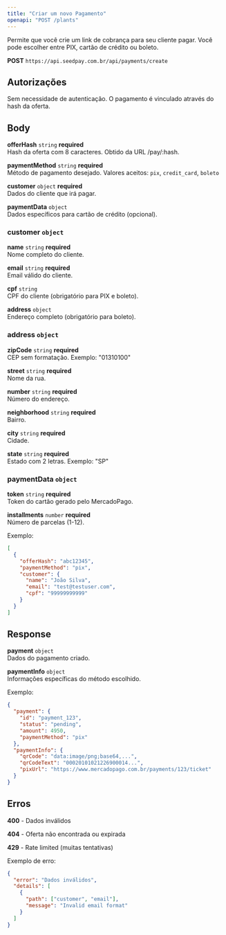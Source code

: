 ```yaml
---
title: "Criar um novo Pagamento"
openapi: "POST /plants"
---
```


Permite que você crie um link de cobrança para seu cliente pagar. Você pode escolher entre PIX, cartão de crédito ou boleto.

**POST** `https://api.seedpay.com.br/api/payments/create`

## Autorizações

Sem necessidade de autenticação. O pagamento é vinculado através do hash da oferta.

## Body

**offerHash** `string` **required**\
Hash da oferta com 8 caracteres. Obtido da URL /pay/:hash.

**paymentMethod** `string` **required**\
Método de pagamento desejado. Valores aceitos: `pix`, `credit_card`, `boleto`

**customer** `object` **required**\
Dados do cliente que irá pagar.

**paymentData** `object`\
Dados específicos para cartão de crédito (opcional).

### customer `object`

**name** `string` **required**\
Nome completo do cliente.

**email** `string` **required**\
Email válido do cliente.

**cpf** `string`\
CPF do cliente (obrigatório para PIX e boleto).

**address** `object`\
Endereço completo (obrigatório para boleto).

### address `object`

**zipCode** `string` **required**\
CEP sem formatação. Exemplo: "01310100"

**street** `string` **required**\
Nome da rua.

**number** `string` **required**\
Número do endereço.

**neighborhood** `string` **required**\
Bairro.

**city** `string` **required**\
Cidade.

**state** `string` **required**\
Estado com 2 letras. Exemplo: "SP"

### paymentData `object`

**token** `string` **required**\
Token do cartão gerado pelo MercadoPago.

**installments** `number` **required**\
Número de parcelas (1-12).

Exemplo:

```json
[
  {
    "offerHash": "abc12345",
    "paymentMethod": "pix",
    "customer": {
      "name": "João Silva", 
      "email": "test@testuser.com",
      "cpf": "99999999999"
    }
  }
]
```

## Response

**payment** `object`\
Dados do pagamento criado.

**paymentInfo** `object`\
Informações específicas do método escolhido.

Exemplo:

```json
{
  "payment": {
    "id": "payment_123",
    "status": "pending",
    "amount": 4950,
    "paymentMethod": "pix"
  },
  "paymentInfo": {
    "qrCode": "data:image/png;base64,...",
    "qrCodeText": "00020101021226900014...",
    "pixUrl": "https://www.mercadopago.com.br/payments/123/ticket"
  }
}
```

## Erros

**400** - Dados inválidos

**404** - Oferta não encontrada ou expirada

**429** - Rate limited (muitas tentativas)

Exemplo de erro:

```json
{
  "error": "Dados inválidos", 
  "details": [
    {
      "path": ["customer", "email"],
      "message": "Invalid email format"
    }
  ]
}
```